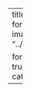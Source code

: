 ---
title: "AI forløb 3"
description: "I forløbet anvendes lineær regression..."
image: "../images/COLOURBOX41626170.jpg"

format:
    html: 
      self-contained: true
      toc: true
      toc-title: Indhold
      toc-location: left
categories:
  - C-niveau
---